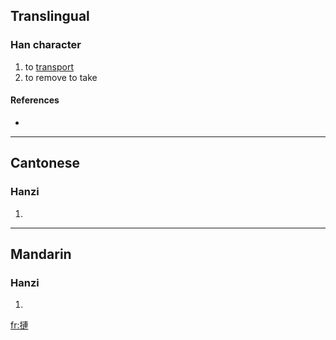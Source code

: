==Translingual==

===Han character===
{{Han char|rn=64|rad=手|as=11|sn=14|four=5503<sub>0</sub>|canj=手卜十十 (QYJJ), X手卜十十 (XQYJJ)}}

# to [[transport]]
# to remove to take

====References====
* {{Han ref|kx=0449.340|dkj=12584|dj=0800.180|hdz=31942.100|uh=6459|ud=25689|bh=E1F1|bd=57841}}

----

==Cantonese==

===Hanzi===
{{yue-hanzi|jyut=}}

# {{defn|Cantonese|sort=手11}}

----

==Mandarin==

===Hanzi===
{{cmn-hanzi|pin=[[lí]] ([[li2]]), [[liǎn]] ([[lian3]])|wg=li<sup>2</sup>, lien<sup>3</sup>}}

# {{defn|Mandarin|sort=手11}}

[[fr:摙]]